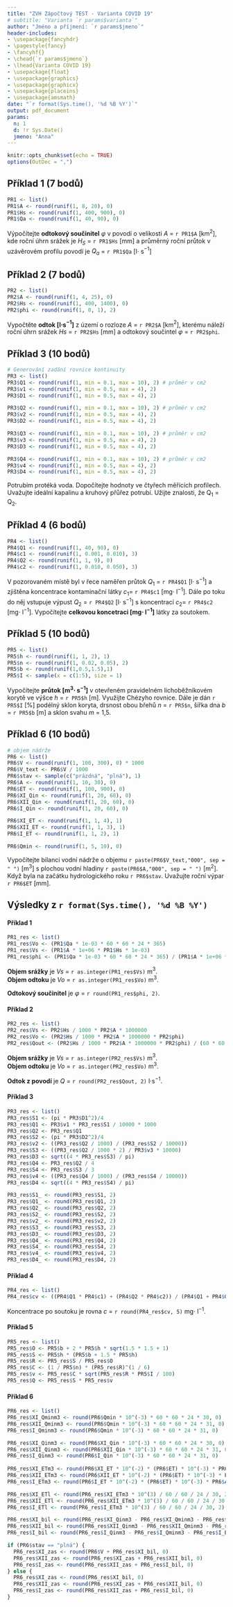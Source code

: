 ```yaml
---
title: "ZVH Zápočtový TEST - Varianta COVID 19"
# subtitle: "Varianta `r params$varianta`"
author: "Jméno a příjmení: `r params$jmeno`"
header-includes: 
- \usepackage{fancyhdr}
- \pagestyle{fancy}
- \fancyhf{}
- \chead{`r params$jmeno`}
- \lhead{Varianta COVID 19}
- \usepackage{float}
- \usepackage{graphics}
- \usepackage{graphicx}
- \usepackage{placeins}
- \usepackage{amsmath}
date: "`r format(Sys.time(), '%d %B %Y')`"
output: pdf_document
params:
  n: 1
  d: !r Sys.Date()
  jmeno: "Anna"
---
```


```r
knitr::opts_chunk$set(echo = TRUE)
options(OutDec = ",")
```


## Příklad 1 (7 bodů)
```r
PR1 <- list()
PR1$A <- round(runif(1, 8, 20), 0)
PR1$Hs <- round(runif(1, 400, 900), 0)
PR1$Qa <- round(runif(1, 40, 90), 0)
```

Výpočítejte **odtokový součinitel** $\varphi$ v povodí o velikosti $A$ = `r PR1$A` [km$^{2}$], kde roční úhrn srážek je $H_S$ = `r PR1$Hs` [mm]
a průměrný roční průtok v uzávěrovém profilu povodí je $Q_a$ = `r PR1$Qa` [l$\cdot$ s$^{-1}$]


## Příklad 2 (7 bodů)
```r
PR2 <- list()
PR2$A <- round(runif(1, 4, 25), 0)
PR2$Hs <- round(runif(1, 400, 1400), 0)
PR2$phi <- round(runif(1, 0, 1), 2)
```


Vypočtěte **odtok [l$\cdot$s$^{-1}$]** z území o rozloze $A$ = `r PR2$A` [km$^2$], kterému náleží roční úhrn srážek $Hs$ = `r PR2$Hs` [mm] a odtokový součintel $\varphi$ = `r PR2$phi`.


## Příklad 3 (10 bodů)
```r
# Generování zadání rovnice kontinuity
PR3 <- list()
PR3$Q1 <- round(runif(1, min = 0.1, max = 10), 2) # průměr v cm2
PR3$v1 <- round(runif(1, min = 0.5, max = 4), 2)
PR3$D1 <- round(runif(1, min = 0.5, max = 4), 2)

PR3$Q2 <- round(runif(1, min = 0.1, max = 10), 2) # průměr v cm2
PR3$v2 <- round(runif(1, min = 0.5, max = 4), 2)
PR3$D2 <- round(runif(1, min = 0.5, max = 4), 2)

PR3$Q3 <- round(runif(1, min = 0.1, max = 10), 2) # průměr v cm2
PR3$v3 <- round(runif(1, min = 0.5, max = 4), 2)
PR3$D3 <- round(runif(1, min = 0.5, max = 4), 2)

PR3$Q4 <- round(runif(1, min = 0.1, max = 10), 2) # průměr v cm2
PR3$v4 <- round(runif(1, min = 0.5, max = 4), 2)
PR3$D4 <- round(runif(1, min = 0.5, max = 4), 2)
```

Potrubím protéká voda. Dopočítejte hodnoty ve čtyřech měřících profilech. Uvažujte ideální kapalinu a kruhový přůřez potrubí. Užijte znalosti, že Q$_1$ = Q$_2$.  


\begin{table}[h!]
\centering
\begin{tabular}{|l|c|c|c|c|}
\hline
Profil                 & 1          & 2          & 3          & 4            \\ \hline
v [m$\cdot$ s $^{-1}$] & `r PR3$v1` &            & `r PR3$v3` &              \\ \hline
Q [l$\cdot$ s $^{-1}$] &            &            & 2Q$_{2}$   & Q$_2$/4      \\ \hline
D [cm]                 & `r PR3$D1` & `r PR3$D2` &            &              \\ \hline
S [cm$^{2}$]           &            &            &            & 1/3 S$_3$    \\ \hline
\end{tabular}
\end{table}


## Příklad 4 (6 bodů)
```r
PR4 <- list()
PR4$Q1 <- round(runif(1, 40, 90), 0)
PR4$c1 <- round(runif(1, 0.001, 0.010), 3)
PR4$Q2 <- round(runif(1, 1, 9), 0)
PR4$c2 <- round(runif(1, 0.010, 0.050), 3)
```

V pozorovaném místě byl v řece naměřen průtok $Q_1$ = `r PR4$Q1` [l$\cdot$ s$^{-1}$] a zjištěna koncentrace kontaminační látky $c_1=$ `r PR4$c1`  [mg$\cdot$ l$^{-1}$]. Dále po toku do něj vstupuje výpust $Q_2$ = `r PR4$Q2` [l$\cdot$ s$^{-1}$] s koncentrací $c_2=$ `r PR4$c2` [mg$\cdot$ l$^{-1}$]. Vypočítejte **celkovou koncetraci [mg$\cdot$ l$^{-1}$]** látky za soutokem.


## Příklad 5 (10 bodů)
```r
PR5 <- list()
PR5$h <- round(runif(1, 1, 2), 1)
PR5$n <- round(runif(1, 0.02, 0.05), 2)
PR5$b <- round(runif(1,0.5,1.5),1)
PR5$I <- sample(x = c(1:5), size = 1)
```

Vypočítejte **průtok [m$^{3}\cdot$ s$^{-1}$]** v otevřeném pravidelném lichoběžníkovém korytě ve výšce $h$ = `r PR5$h` [m]. Využijte Chézyho rovnice. Dále je dán `r PR5$I` [\%] podélný sklon koryta, drsnost obou břehů $n$ = `r PR5$n`, šířka dna $b$ = `r PR5$b` [m] a sklon svahu $m$ = 1,5.

\newpage
## Příklad 6 (10 bodů)
```r
# objem nádrže
PR6 <- list()
PR6$V <- round(runif(1, 100, 300), 0) * 1000
PR6$V_text <- PR6$V / 1000
PR6$stav <- sample(c("prázdná", "plná"), 1)
PR6$A <- round(runif(1, 10, 30), 0)
PR6$ET <- round(runif(1, 100, 900), 0)
PR6$XI_Qin <- round(runif(1, 20, 60), 0)
PR6$XII_Qin <- round(runif(1, 20, 60), 0)
PR6$I_Qin <- round(runif(1, 20, 60), 0)

PR6$XI_ET <- round(runif(1, 1, 4), 1)
PR6$XII_ET <- round(runif(1, 1, 3), 1)
PR6$I_ET <- round(runif(1, 1, 2), 1)

PR6$Qmin <- round(runif(1, 5, 10), 0)
```

Vypočítejte bilanci vodní nádrže o objemu `r paste(PR6$V_text,"000", sep = " ")` [m$^{3}$] s plochou vodní hladiny `r paste(PR6$A,"000", sep = " ")` [m$^{2}$]. Když byla na začátku hydrologického roku `r PR6$stav`. Uvažujte roční výpar `r PR6$ET` [mm].


\begin{table}[h!]
\centering
\begin{tabular}{|l|c|c|c|c|}
\hline 
měsíc                                  &  XI          & XII          & I            \\ \hline
přítok [l$\cdot$ s$^{-1}$]             &`r PR6$XI_Qin`&`r PR6$XII_Qin`&`r PR6$I_Qin` \\ \hline
přítok [m$^3$]                         &              &              &              \\ \hline
výpar [l$\cdot$ s$^{-1}$]              &              &              &              \\ \hline
výpar [m$^3$]                          &              &              &              \\ \hline
výpar [\%]                             &`r PR6$XI_ET` &`r PR6$XII_ET`&`r PR6$I_ET`  \\ \hline
min. zůst. průtok [l$\cdot$ s$^{-1}$]  &`r PR6$Qmin`  &`r PR6$Qmin`  &`r PR6$Qmin`  \\ \hline
min. zůst. průtok [m$^3$]              &              &              &              \\ \hline
bilance                                &              &              &              \\ \hline
zásoba                                 &              &              &              \\ \hline
\end{tabular}
\end{table}


\newpage
## Výsledky z `r format(Sys.time(), '%d %B %Y')`
#### Příklad 1
```r
PR1_res <- list()
PR1_res$Vo <- (PR1$Qa * 1e-03 * 60 * 60 * 24 * 365)
PR1_res$Vs <- (PR1$A * 1e+06 * PR1$Hs * 1e-03) 
PR1_res$phi <- (PR1$Qa * 1e-03 * 60 * 60 * 24 * 365) / (PR1$A * 1e+06 * PR1$Hs * 1e-03) 
```
**Objem srážky** je $Vs$ = `r as.integer(PR1_res$Vs)` m$^3$.   
**Objem odtoku** je $Vo$ = `r as.integer(PR1_res$Vo)` m$^3$.   
   
**Odtokový součinitel** je $\varphi$ = `r round(PR1_res$phi, 2)`.

#### Příklad 2   
```r
PR2_res <- list()
PR2_res$Vs <- PR2$Hs / 1000 * PR2$A * 1000000
PR2_res$Vo <- (PR2$Hs / 1000 * PR2$A * 1000000 * PR2$phi)
PR2_res$Qout <- (PR2$Hs / 1000 * PR2$A * 1000000 * PR2$phi) / (60 * 60 * 24 * 365) * 1000 
```
**Objem srážky** je $Vs$ = `r as.integer(PR2_res$Vs)` m$^3$.   
**Objem odtoku** je $Vo$ = `r as.integer(PR2_res$Vo)` m$^3$.   
    
**Odtok z povodí** je $Q$ = `r round(PR2_res$Qout, 2)` l$\cdot$s$^{-1}$.

#### Příklad 3
```r
PR3_res <- list()
PR3_res$S1 <- (pi * PR3$D1^2)/4
PR3_res$Q1 <- PR3$v1 * PR3_res$S1 / 10000 * 1000
PR3_res$Q2 <- PR3_res$Q1
PR3_res$S2 <- (pi * PR3$D2^2)/4
PR3_res$v2 <- ((PR3_res$Q2 / 1000) / (PR3_res$S2 / 10000))
PR3_res$S3 <- ((PR3_res$Q2 / 1000 * 2) / PR3$v3 * 10000)
PR3_res$D3 <- sqrt((4 * PR3_res$S3) / pi)
PR3_res$Q4 <- PR3_res$Q2 / 4
PR3_res$S4 <- PR3_res$S3 / 3
PR3_res$v4 <- ((PR3_res$Q4 / 1000) / (PR3_res$S4 / 10000))
PR3_res$D4 <- sqrt((4 * PR3_res$S4) / pi)

PR3_res$S1_ <- round(PR3_res$S1, 2)
PR3_res$Q1_ <- round(PR3_res$Q1, 2)
PR3_res$Q2_ <- round(PR3_res$Q2, 2)
PR3_res$S2_ <- round(PR3_res$S2, 2)
PR3_res$v2_ <- round(PR3_res$v2, 2)
PR3_res$S3_ <- round(PR3_res$S3, 2)
PR3_res$D3_ <- round(PR3_res$D3, 2)
PR3_res$Q4_ <- round(PR3_res$Q4, 2)
PR3_res$S4_ <- round(PR3_res$S4, 2)
PR3_res$v4_ <- round(PR3_res$v4, 2)
PR3_res$D4_ <- round(PR3_res$D4, 2)
```


\begin{table}[h!]
\centering
\begin{tabular}{|l|c|c|c|c|}
\hline
Profil                 & 1              & 2               & 3               & 4               \\ \hline
v (m$\cdot$ s $^{-1}$) & `r PR3$v1`     & \textbf{`r PR3_res$v2_`}  & `r PR3$v3`      & \textbf{`r PR3_res$v4_`}  \\ \hline
Q (l$\cdot$ s $^{-1}$) & \textbf{`r PR3_res$Q1_`} & \textbf{`r PR3_res$Q2_`}  & 2Q$_{2}$        & Q$_2$/4         \\ \hline
D (cm)                 & `r PR3$D1`     & `r PR3$D2`      & \textbf{`r PR3_res$D3_`}  & \textbf{`r PR3_res$D4_`}  \\ \hline
S (cm$^{2}$)           & \textbf{`r PR3_res$S1_`} & \textbf{`r PR3_res$S2_`}  & \textbf{`r PR3_res$S3_`}  & 1/3 S$_3$  \\ \hline
\end{tabular}
\end{table}


#### Příklad 4  
```r
PR4_res <- list()
PR4_res$cv <- ((PR4$Q1 * PR4$c1) + (PR4$Q2 * PR4$c2)) / (PR4$Q1 + PR4$Q2)
```
Koncentrace po soutoku je rovna $c$ = `r round(PR4_res$cv, 5)` mg$\cdot$ l$^{-1}$. 

#### Příklad 5
```r
PR5_res <- list()
PR5_res$O <- PR5$b + 2 * PR5$h * sqrt(1.5 * 1.5 + 1)
PR5_res$S <- PR5$h * (PR5$b + 1.5 * PR5$h)
PR5_res$R <- PR5_res$S / PR5_res$O
PR5_res$C <- (1 / PR5$n) * (PR5_res$R)^(1 / 6)
PR5_res$v <- PR5_res$C * sqrt(PR5_res$R * PR5$I / 100)
PR5_res$Q <- PR5_res$S * PR5_res$v
```

\begin{table}[h!]
\centering
\begin{tabular}{|l|c|}
\hline
Jednotka                & Výsledek            \\ \hline
O (m)                   & `r round(PR5_res$O, 3)`       \\ \hline
S (m$^{2}$)             & `r round(PR5_res$S, 3)`       \\ \hline
R (-)                   & `r round(PR5_res$R, 3)`       \\ \hline
C (m$^{0.5}.$s$^{-1}$)  & `r round(PR5_res$C, 3)`       \\ \hline
v (m$\cdot$ s $^{-1}$)  & `r round(PR5_res$v, 3)`        \\ \hline
Q (m$^{3}$.s $^{-1}$)   & `r round(PR5_res$Q, 3)`       \\ \hline
\end{tabular}
\end{table}

#### Příklad 6   
```r
PR6_res <- list()
PR6_res$XI_Qminm3 <- round(PR6$Qmin * 10^(-3) * 60 * 60 * 24 * 30, 0)
PR6_res$XII_Qminm3 <- round(PR6$Qmin * 10^(-3) * 60 * 60 * 24 * 31, 0)
PR6_res$I_Qminm3 <- round(PR6$Qmin * 10^(-3) * 60 * 60 * 24 * 31, 0)

PR6_res$XI_Qinm3 <- round(PR6$XI_Qin * 10^(-3) * 60 * 60 * 24 * 30, 0)
PR6_res$XII_Qinm3 <- round(PR6$XII_Qin * 10^(-3) * 60 * 60 * 24 * 31, 0)
PR6_res$I_Qinm3 <- round(PR6$I_Qin * 10^(-3) * 60 * 60 * 24 * 31, 0)
  
PR6_res$XI_ETm3 <- round(PR6$XI_ET * 10^(-2) * (PR6$ET) * 10^(-3) * PR6$A * 10^(3), 3) 
PR6_res$XII_ETm3 <- round(PR6$XII_ET * 10^(-2) * (PR6$ET) * 10^(-3) * PR6$A * 10^(3), 3)
PR6_res$I_ETm3 <- round(PR6$I_ET * 10^(-2) * (PR6$ET) * 10^(-3) * PR6$A * 10^(3), 3)

PR6_res$XI_ETl <- round(PR6_res$XI_ETm3 * 10^(3) / 60 / 60 / 24 / 30, 2)
PR6_res$XII_ETl <- round(PR6_res$XII_ETm3 * 10^(3) / 60 / 60 / 24 / 30, 2)
PR6_res$I_ETl <- round(PR6_res$I_ETm3 * 10^(3) / 60 / 60 / 24 / 30, 2) 

PR6_res$XI_bil <- round(PR6_res$XI_Qinm3 - PR6_res$XI_Qminm3 - PR6_res$XI_ETm3, 0)
PR6_res$XII_bil <- round(PR6_res$XII_Qinm3 - PR6_res$XII_Qminm3 - PR6_res$XII_ETm3, 0) 
PR6_res$I_bil <- round(PR6_res$I_Qinm3 - PR6_res$I_Qminm3 - PR6_res$I_ETm3, 0)

if (PR6$stav == "plná") {
  PR6_res$XI_zas <- round(PR6$V + PR6_res$XI_bil, 0)
  PR6_res$XII_zas <- round(PR6_res$XI_zas + PR6_res$XII_bil, 0)
  PR6_res$I_zas <- round(PR6_res$XII_zas + PR6_res$I_bil, 0)
} else {
  PR6_res$XI_zas <- round(PR6_res$XI_bil, 0)
  PR6_res$XII_zas <- round(PR6_res$XI_zas + PR6_res$XII_bil, 0)
  PR6_res$I_zas <- round(PR6_res$XII_zas + PR6_res$I_bil, 0)
}

```


\begin{table}[h!]
\centering
\begin{tabular}{|l|c|c|c|c|}
\hline 
měsíc                                   &  XI                 & XII                 & I                    \\ \hline
přítok (l$\cdot$ s$^{-1}$)              & \textbf{`r PR6$XI_Qin`}  & \textbf{`r PR6$XII_Qin`}      & \textbf{`r PR6$I_Qin`}        \\ \hline
přítok (m$^3$)                          &`r as.character(PR6_res$XI_Qinm3)` &`r as.character(PR6_res$XII_Qinm3)`&`r as.character(PR6_res$I_Qinm3)`  \\ \hline
výpar (l$\cdot$ s$^{-1}$)               &`r PR6_res$XI_ETl`   &`r PR6_res$XII_ETl`  &`r PR6_res$I_ETl`    \\ \hline
výpar (m$^3$)                           &`r PR6_res$XI_ETm3`  &`r PR6_res$XII_ETm3` &`r PR6_res$I_ETm3`   \\ \hline
výpar (\%)                              & \textbf{`r PR6$XI_ET`}  & \textbf{`r PR6$XII_ET`} & \textbf{`r PR6$I_ET`}            \\ \hline
min. zůst. průtok (l$\cdot$ s$^{-1}$)   & \textbf{`r PR6$Qmin`}   & \textbf{`r PR6$Qmin`}   & \textbf{`r PR6$Qmin`}            \\ \hline
min. zůst. průtok (m$^3$)               &`r as.character(PR6_res$XI_Qminm3)`&`r as.character(PR6_res$XII_Qminm3)`&`r as.character(PR6_res$I_Qminm3)`\\ \hline
bilance                                 & `r as.character(PR6_res$XI_bil)`  & `r as.character(PR6_res$XII_bil)` & `r as.character(PR6_res$I_bil)`    \\ \hline

zásoba                                  & `r as.character(PR6_res$XI_zas)`  & `r as.character(PR6_res$XII_zas)` & `r as.character(PR6_res$I_zas)`     \\ \hline
\end{tabular}
\end{table}

